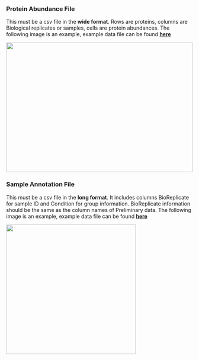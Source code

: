 <html>
<div class = "row">
<div class = "col-md-6">
<h3>Protein Abundance File</h3>
<p>This must be a csv file in the <b>wide format</b>. Rows are proteins, columns are 
    Biological replicates or samples, cells are protein  abundances. The following
    image is an example, example data file can be found <a href = "https://github.com/Vitek-Lab/MSstatsSampleSize-Shiny/blob/master/OV_SRM_train.csv " target="_blank"><b>here</b></a>
    </p>
<img src = ab.PNG width = "100%" height = "350">  

</div>

<div class = "col-md-6">
<h3>Sample Annotation File</h3>
<p> This must be a csv file in the <b>long format</b>. It includes columns BioReplicate
    for sample ID and Condition for group information. BioReplicate information
    should be the same as the column names of Preliminary data. The following
    image is an example, example data file can be found <a href = "https://github.com/Vitek-Lab/MSstatsSampleSize-Shiny/blob/master/OV_SRM_train_annotation.csv" target="_blank"><b>here</b></a>
    </p>
<img src = an.PNG  height = "350">
</div>
</div>
</html>